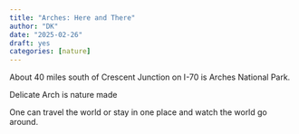 ```yaml
---
title: "Arches: Here and There"
author: "DK"
date: "2025-02-26"
draft: yes
categories: [nature]
---
```


About 40 miles south of Crescent Junction on I-70 is Arches National Park.

Delicate Arch is nature made

One can travel the world or stay in one place and watch the world go around.
